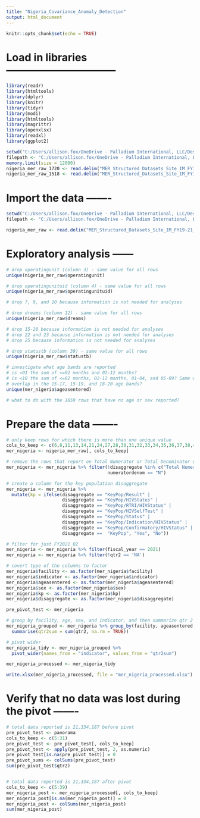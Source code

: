 ---
title: "Nigeria_Covariance_Anomaly_Detection"
output: html_document
---

```{r setup, include=FALSE}
knitr::opts_chunk$set(echo = TRUE)
```


# Load in libraries --------------------------------
```{r}
library(readr)
library(htmltools)
library(dplyr)
library(knitr)
library(tidyr)
library(modi)
library(htmltools)
library(magrittr)
library(openxlsx)
library(readxl)
library(ggplot2)
```


```{r}
setwd("C:/Users/allison.fox/OneDrive - Palladium International, LLC/Desktop/Technical Work/Anomaly Detection")
filepath <- "C:/Users/allison.fox/OneDrive - Palladium International, LLC/Desktop/Technical Work/Anomaly Detection/"
memory.limit(size = 12000)
nigeria_mer_raw_1720 <- read.delim("MER_Structured_Datasets_Site_IM_FY17-20_20191220_v2_1_Nigeria.txt")
nigeria_mer_raw_1518 <- read.delim("MER_Structured_Datasets_Site_IM_FY15-18_20210514_v1_1_Nigeria.txt")
```


# Import the data -------
```{r}
setwd("C:/Users/allison.fox/OneDrive - Palladium International, LLC/Desktop/Technical Work/Anomaly Detection")
filepath <- "C:/Users/allison.fox/OneDrive - Palladium International, LLC/Desktop/Technical Work/Anomaly Detection/"

nigeria_mer_raw <- read.delim("MER_Structured_Datasets_Site_IM_FY19-21_20210514_v1_1_Nigeria.txt")

```


# Exploratory analysis ------
```{r}
# drop operatingunit (column 3) - same value for all rows
unique(nigeria_mer_raw$operatingunit)

# drop operatingunituid (column 4) - same value for all rows
unique(nigeria_mer_raw$operatingunituid)

# drop 7, 9, and 10 because information is not needed for analyses

# drop dreams (column 12) - same value for all rows
unique(nigeria_mer_raw$dreams)

# drop 15-20 because information is not needed for analyses
# drop 22 and 23 because information is not needed for analyses
# drop 25 because information is not needed for analyses

# drop statustb (column 39) - same value for all rows
unique(nigeria_mer_raw$statustb)

# investigate what age bands are reported
# is <01 the sum of <=02 months and 02-12 months?
# is <10 the sum of <=02 months, 02-12 months, 01-04, and 05-09? Same with <15, 15+, and 18+?
# overlap in the 15-17, 15-19, and 18-20 age bands?
unique(mer_nigeria$ageasentered)

# what to do with the 1659 rows that have no age or sex reported?

```


# Prepare the data -------
```{r}
# only keep rows for which there is more than one unique value
cols_to_keep <- c(6,8,11,13,14,21,24,27,28,30,31,32,33,34,35,36,37,38,40,45,46,47,48,49,50)
mer_nigeria <- nigeria_mer_raw[, cols_to_keep]

# remove the rows that report on Total Numerator or Total Denominator data
mer_nigeria <- mer_nigeria %>% filter(!disaggregate %in% c("Total Numerator", "Total Denominator"),
                                      numeratordenom == "N")

# create a column for the key population disaggregate
mer_nigeria <- mer_nigeria %>% 
  mutate(kp = ifelse(disaggregate == "KeyPop/Result" | 
                     disaggregate == "KeyPop/HIVStatus" |
                     disaggregate == "KeyPop/RTRI/HIVStatus" |
                     disaggregate == "KeyPop/HIVSelfTest" |
                     disaggregate == "KeyPop/Status" |
                     disaggregate == "KeyPop/Indication/HIVStatus" |
                     disaggregate == "KeyPop/Confirmatory/HIVStatus" |
                     disaggregate ==  "KeyPop", "Yes", "No"))

# filter for just FY2021 Q2
mer_nigeria <- mer_nigeria %>% filter(fiscal_year == 2021)
mer_nigeria <- mer_nigeria %>% filter(!qtr2 == 'NA')

# covert type of the columns to factor
mer_nigeria$facility <- as.factor(mer_nigeria$facility)
mer_nigeria$indicator <- as.factor(mer_nigeria$indicator)
mer_nigeria$ageasentered <- as.factor(mer_nigeria$ageasentered)
mer_nigeria$sex <- as.factor(mer_nigeria$sex)
mer_nigeria$kp <- as.factor(mer_nigeria$kp)
mer_nigeria$disaggregate <- as.factor(mer_nigeria$disaggregate)

pre_pivot_test <- mer_nigeria

# group by facility, age, sex, and indicator, and then summarize qtr 2 (before pivot)
mer_nigeria_grouped <- mer_nigeria %>% group_by(facility, ageasentered, sex, indicator, kp) %>% 
  summarise(qtr2sum = sum(qtr2, na.rm = TRUE)) 

# pivot wider
mer_nigeria_tidy <- mer_nigeria_grouped %>%
  pivot_wider(names_from = "indicator", values_from = "qtr2sum")

mer_nigeria_processed <- mer_nigeria_tidy

write.xlsx(mer_nigeria_processed, file = "mer_nigeria_processed.xlsx")
```


# Verify that no data was lost during the pivot -------
```{r}
# total data reported is 21,334,187 before pivot
pre_pivot_test <- panorama
cols_to_keep <- c(5:31)
pre_pivot_test <- pre_pivot_test[, cols_to_keep]
pre_pivot_test <- apply(pre_pivot_test, 2, as.numeric)
pre_pivot_test[is.na(pre_pivot_test)] = 0
pre_pivot_sums <- colSums(pre_pivot_test)
sum(pre_pivot_test$qtr2)


# total data reported is 21,334,187 after pivot
cols_to_keep <- c(5:39)
mer_nigeria_post <- mer_nigeria_processed[, cols_to_keep]
mer_nigeria_post[is.na(mer_nigeria_post)] = 0
mer_nigeria_post <- colSums(mer_nigeria_post)
sum(mer_nigeria_post)
```

